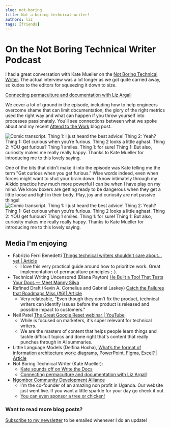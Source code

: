 ```yaml
---
slug: not-boring
title: Not a boring technical writer!
authors: liz
tags: [friends]
---
```


# On the Not Boring Technical Writer Podcast 
I had a great conversation with Kate Mueller on the [Not Boring Technical Writer](https://thenotboringtechwriter.com/). The actual interview was a lot longer as we got quite carried away, so kudos to the editors for squeezing it down to size.

[Connecting permaculture and documentation with Liz Argall](https://thenotboringtechwriter.com/episodes/connecting-permaculture-and-documentation-with-liz-argall)

We cover a lot of ground in the episode, including how to help engineers overcome shame that can limit documentation, the glory of the right metrics used the right way and what can happen if you throw yourself into processes passionately. You'll see connections between what we spoke about and my recent [Attend to the Work](2025-06-18-process.mdx) blog post. 

![Comic transcript. Thing 1: I just heard the best advice! Thing 2: Yeah? Thing 1: Get curious when you’re furious. Thing 2 looks a little aghast. Thing 2: YOU get furious? Thing 1 smiles. Thing 1: for sure! Thing 1: But also, curiosity makes me really really happy. Thanks to Kate Mueller for introducing me to this lovely saying.](/img/blog/2025-06-26-gardener-liz.png)

<!--truncate-->

One of the bits that didn't make it into the episode was Kate telling me the term "Get curious when you get furious." Wise words indeed, even when forces might want to shut your brain down. I know intimately through my Aikido practice how much more powerful I can be when I have play on my mind. We know boxers are getting ready to be dangerous when they get a little loose and light in their body. Play, joy and curiosity are not passive things!
![Comic transcript. Thing 1: I just heard the best advice! Thing 2: Yeah? Thing 1: Get curious when you’re furious. Thing 2 looks a little aghast. Thing 2: YOU get furious? Thing 1 smiles. Thing 1: for sure! Thing 1: But also, curiosity makes me really really happy. Thanks to Kate Mueller for introducing me to this lovely saying.](/img/blog/2025-06-26-789-curious.png)


## Media I'm enjoying
- Fabrizio Ferri Benedetti [Things technical writers shouldn't care about... yet | Article](https://passo.uno/things-tech-writers-shouldnt-care-about/)
    - I love this very practical guide around how to prioritize work. Great implementation of permaculture principles ;-).
- Technical Writing Uncensored (Diana Payton) [He Built a Tool That Tests Your Docs — Meet Manny Silva](https://www.youtube.com/watch?v=_tKv8OhxXCY)
- Refined Draft (Kevin A. Cornelius and Gabriel Laskey) [Catch the Failures that Roadmaps Miss (#6)| Article](https://refineddraft.substack.com/p/catch-the-failures-that-roadmaps)
    - Very relateable, "Even though they don’t fix the product, technical writers can identify issues before the product is released and possible impact to customers."
- Neil Patel [The Great Google Reset webinar | YouTube](https://www.youtube.com/watch?v=VAkJXKZBtCY)
    - While is focused on marketers, it's super relevant for technical writers. 
    - We are the masters of content that helps people learn things and tackle difficult topics and done right that's content that really punches through in AI summaries.
- Little Language Models (Delfina Hoxha), [What’s the format of information architecture work: diagrams, PowerPoint, Figma, Excel? | Article](https://littlelanguagemodels.com/information-architecture-activities-formats/)
- Not Boring Technical Writer (Kate Mueller):
    - [Kate sounds off on Write the Docs](https://thenotboringtechwriter.com/episodes/kate-sounds-off-on-write-the-docs)
    - [Connecting permaculture and documentation with Liz Argall](https://thenotboringtechwriter.com/episodes/connecting-permaculture-and-documentation-with-liz-argall)
- [Ngombor Community Development Alliance](https://ngombor.org)
    - I'm the co-founder of an amazing non profit in Uganda. Our website just went live. If you want a little sparkle for your day go check it out.
    - [You can even sponsor a tree or chicken!](https://ngombor.my.canva.site/#sponsor-a-tree)

### Want to read more blog posts?
[Subscribe to my newsletter](https://mailchi.mp/520551e04a4d/documentarians-rock) to be emailed whenever I do an update!

